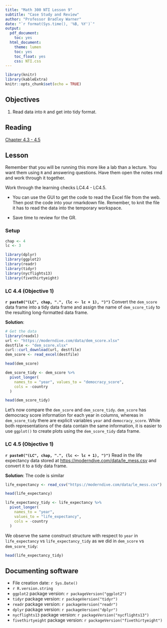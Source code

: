 ```yaml
---
title: "Math 300 NTI Lesson 9"
subtitle: "Case Study and Review"
author: "Professor Bradley Warner"
date: "`r format(Sys.time(), '%B, %Y')`"
output:
  pdf_document:
    toc: yes
  html_document:
    theme: lumen
    toc: yes
    toc_float: yes
    css: NTI.css
---
```



```r
library(knitr)
library(kableExtra)
knitr::opts_chunk$set(echo = TRUE)
```

## Objectives

1. Read data into `R` and get into tidy format.  

## Reading 

[Chapter 4.3 - 4.5](https://moderndive.com/4-tidy.html#case-study-tidy)

## Lesson 

Remember that you will be running this more like a lab than a lecture. You want them using `R` and answering questions. Have them open the notes rmd and work through it together.

Work through the learning checks LC4.4 - LC4.5.

+ You can use the GUI to get the code to read the Excel file from the web. Then post the code into your rmarkdown file. Remember, to knit the file it has to read the data into the temporary workspace.  

+ Save time to review for the GR.  

### Setup

```r
chap <- 4
lc <- 3
```

```r
library(dplyr)
library(ggplot2)
library(readr)
library(tidyr)
library(nycflights13)
library(fivethirtyeight)
``` 

### LC 4.4 (Objective 1)

**`r paste0("(LC", chap, ".", (lc <- lc + 1), ")")`**  Convert the `dem_score` data frame into a tidy data frame and assign the name of `dem_score_tidy` to the resulting long-formatted data frame.

**Solution**: 

```r
# Get the data
library(readxl)
url <- "https://moderndive.com/data/dem_score.xlsx"
destfile <- "dem_score.xlsx"
curl::curl_download(url, destfile)
dem_score <- read_excel(destfile)
```

```r
head(dem_score)
``` 

```r
dem_score_tidy <- dem_score %>%
  pivot_longer(
    names_to = "year", values_to = "democracy_score",
    cols = -country
  )
```

```r
head(dem_score_tidy)
```

Let's now compare the `dem_score` and `dem_score_tidy`. `dem_score` has democracy score information for each year in columns, whereas in `dem_score_tidy` there are explicit variables `year` and `democracy_score`. While both representations of the data contain the same information, it is easier to use `ggplot()` to create plots using the `dem_score_tidy` data frame.

### LC 4.5 (Objective 1)

**`r paste0("(LC", chap, ".", (lc <- lc + 1), ")")`**  Read in the life expectancy data stored at <https://moderndive.com/data/le_mess.csv> and convert it to a tidy data frame. 

**Solution**: The code is similar

```r
life_expectancy <- read_csv("https://moderndive.com/data/le_mess.csv")
```

```r
head(life_expectancy)
```


```r
life_expectancy_tidy <- life_expectancy %>%
  pivot_longer(
    names_to = "year",
    values_to = "life_expectancy",
    cols = -country
  )
```

We observe the same construct structure with respect to `year` in `life_expectancy` vs `life_expectancy_tidy` as we did in `dem_score` vs `dem_score_tidy`:

```r
head(life_expectancy_tidy)
```


## Documenting software 

  * File creation date: `r Sys.Date()`
  * `r R.version.string`
  * `ggplot2` package version: `r packageVersion("ggplot2")`
  * `tidyr` package version: `r packageVersion("tidyr")`
  * `readr` package version: `r packageVersion("readr")`  
  * `dplyr` package version: `r packageVersion("dplyr")`
  * `nycflights13` package version: `r packageVersion("nycflights13")`
  * `fivethirtyeight` package version: `r packageVersion("fivethirtyeight")`  
